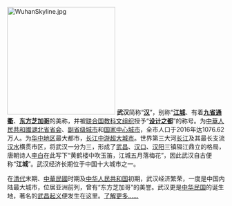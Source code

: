 [[File:WuhanSkyline.jpg|250px]]
'''武汉'''简称“'''[[汉|汉]]'''”，别称“'''[[江城|江城]]'''、有着'''[[九省通衢|九省通衢]]'''、'''[[东方芝加哥|东方芝加哥]]'''的美称，并被[[联合国教科文组织|联合国教科文组织]]授予“'''[[全球创意城市网络#设计之都|设计之都]]'''”的称号。为[[中華人民共和國|中華人民共和國]][[湖北省|湖北省]][[省会|省会]]、[[副省级城市|副省级城市]]和[[国家中心城市|国家中心城市]]，全市人口于2016年达1076.62万人。为[[华中地区|华中地区]]最大都市，[[长江中游|长江中游]][[超大城市|超大城市]]。世界第三大河[[长江|长江]]及其最长支流[[汉水|汉水]]横贯市区，将武汉一分为三，形成了[[武昌區|武昌]]、[[汉口|汉口]]、[[漢陽區|汉阳]]三镇隔江鼎立的格局，唐朝诗人[[李白|李白]]在此写下“黄鹤楼中吹玉笛，江城五月落梅花”，因此武汉自古便称“'''江城'''”。武汉经济长期位于中国十大城市之一。

在[[清朝|清代]]末期、[[中華民國|中華民國]]时期及[[中华人民共和国|中华人民共和国]]初期，武汉经济繁荣，一度是中国内陆最大城市，位居亚洲前列，曾有“东方芝加哥”的美誉。武汉更是[[中華民國|中华民国]]的诞生地，著名的[[武昌起义|武昌起义]]便发生在这里。[[武汉|了解更多……]]

<!--from [[武汉|武汉]]條目-->
